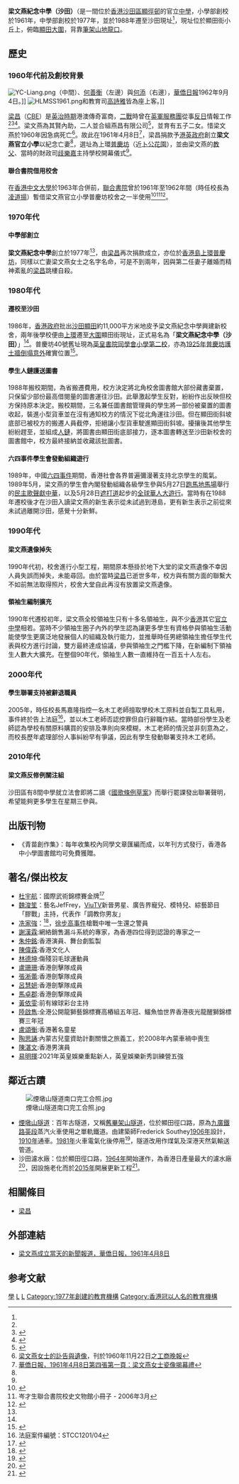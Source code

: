 {{pathnav|香港中學列表}}
{{Coord|22.361556|114.173806|format=dms|scale:10000|display=title}}
{{Infobox School
| name = 梁文燕紀念中學（沙田）
| other_name = Helen Liang Memorial Secondary School（Shatin）
| image = [[File:Helen_Liang_Memorial_Secondary_School_(Shatin,_blue_sky).jpg|280px]]
| motto = 博學慎思<ref name = "校訓">梁文燕的校訓為「博學慎思」，語出《[[中庸|禮記: 中庸]]》[https://ctext.org/liji/zhong-yong/zh?searchu=%E5%8D%9A%E5%AD%B8%E4%B9%8B%EF%BC%8C%E5%AF%A9%E5%95%8F%E4%B9%8B%EF%BC%8C%E6%85%8E%E6%80%9D%E4%B9%8B%EF%BC%8C%E6%98%8E%E8%BE%A8%E4%B9%8B%EF%BC%8C%E7%AF%A4%E8%A1%8C%E4%B9%8B%E3%80%82 第二十章]，以漢語[[篆文|篆文]]及[[拉丁文|拉丁文]]Eruditio Et Commentatio書寫於校徽[[銘言|銘言]]上。</ref>（漢語）；Eruditio Et Commentatio<ref name = "校訓"/>（拉丁語）
| established = 1961年<ref name=hydrofoil>{{Cite web |url=https://industrialhistoryhk.org/y-c-liang-and-hk-macao-hydrofoil/ |title=The Industrial History of Hong Kong Group - Y.C. Liang and HK Macao Hydrofoil |accessdate=2019-01-08 |archive-date=2019-10-23 |archive-url=https://web.archive.org/web/20191023075756/https://industrialhistoryhk.org/y-c-liang-and-hk-macao-hydrofoil/ |dead-url=no }}</ref>（小學部）

1977年<ref name=hlmsshist>{{Cite web |url=https://www.hlmssst.edu.hk/website/singlepage/index?channel_id=4337 |title=學校歷史 - 梁文燕紀念中學 |accessdate=2018-11-26 |archive-date=2018-11-26 |archive-url=https://web.archive.org/web/20181126221503/https://www.hlmssst.edu.hk/website/singlepage/index?channel_id=4337 |dead-url=no }}</ref>（上環）
1988年<ref name=hlmsshist/>（沙田）
| type = [[中學|中學]]
| affiliation = [[香港政府|香港政府]]
| principal = 楊麗萍女士
| vice_principal = 盧鳳儀女士、冼偉源先生、陳佩玲女士
| address = {{HK}}[[上環|上環]][[普慶坊|普慶坊]]40號 (1961年 - 1988年)


{{HK}}[[新界|新界]][[沙田_(香港)|沙田]][[大圍|大圍]][[顯田街|顯田街]]2號 (1988年 - 現今)
| colours = 琉璃藍
| house = {{colorbox|red}} 紅社（{{lang|en|Red}}）<br />{{colorbox|purple}} 紫社（{{lang|en|Purple}}）<br />{{colorbox|yellow}} 黃社（{{lang|en|Yellow}}）<br />{{colorbox|green}} 綠社（{{lang|en|Green}}）
| website = https://www.hlmssst.edu.hk
| telephone = {{tel|852|26941414}}
| fax = {{tel|852|26091245}}
| mapframe = no
}}
'''梁文燕紀念中學（沙田）'''（{{lang-en|Helen Liang Memorial Secondary School（Shatin）}}是一間位於[[香港|香港]][[沙田區|沙田區]][[顯徑邨|顯徑邨]]的官立[[中學|中學]]，小學部創校於1961年，中學部創校於1977年，並於1988年遷至沙田現址<ref name=hlmsshist/>，現址位於顯田街小丘上，俯臨[[顯田|顯田]][[大圍|大圍]]，背靠[[筆架山_(香港)|筆架山]][[地龍口|地龍口]]。

==歷史==
===1960年代前及創校背景===

[[File:YC-Liang.png|thumb]]（中間）、[[何善衡|何善衡]]（左邊）與[[何添|何添]]（右邊），[[華僑日報|華僑日報]]1962年9月4日。]]
[[File:HLMSS1961.png|thumb]]和教育司[[高詩雅|高詩雅]]皆為座上客。]]

[[梁昌|梁昌]]（[[大英帝國勳章|CBE]]）是[[英治時期|英治時期]]港澳傳奇富商，[[二戰|二戰]]時曾在[[英軍服務團|英軍服務團]]從事[[香港日佔時期|反日]]情報工作<ref name=hydrofoil/><ref>{{Cite web |url=https://baaghk.wordpress.com/tag/%E6%A2%81%E6%98%8C/ |title=英軍服務團與國共遊擊隊的關係研究 1942-45 |access-date=2022-01-01 |archive-date=2019-08-19 |archive-url=https://web.archive.org/web/20190819101452/https://baaghk.wordpress.com/tag/%E6%A2%81%E6%98%8C/ |dead-url=no }}</ref><ref>{{Cite web |url=https://gwulo.com/node/9359 |title=Gwulo: Old Hong Kong - Y. C. Liang |accessdate=2019-01-08 |archive-date=2019-01-09 |archive-url=https://web.archive.org/web/20190109012000/https://gwulo.com/node/9359 |dead-url=no }}</ref>。梁文燕為其賢內助，二人並合組燕昌有限公司<ref>{{Cite web |url=http://www.findoutbusiness.com/hkcompany/search.php?crno=4167 |title=燕昌有限公司 |accessdate=2019-01-08 |archive-date=2019-01-09 |archive-url=https://web.archive.org/web/20190109062236/http://www.findoutbusiness.com/hkcompany/search.php?crno=4167 |dead-url=no }}</ref>，並育有五子二女。惜梁文燕於1960年因急病死亡<ref>[https://commons.wikimedia.org/wiki/File:Helen_Liang_Obituary.png 梁文燕女士的訃告與遺像]，刊於1960年11月22日之[[工商日報|工商晚報]]</ref>。故此在1961年4月8日<ref>[https://mmis.hkpl.gov.hk/coverpage/-/coverpage/view?_coverpage_WAR_mmisportalportlet_hsf=%E6%A2%81%E6%96%87%E7%87%95&_coverpage_WAR_mmisportalportlet_actual_q=%28%20%28%20allTermsMandatory%3A%28true%29%20OR+all_dc.title%3A%28%E6%A2%81%E6%96%87%E7%87%95%29%20OR+all_dc.creator%3A%28%E6%A2%81%E6%96%87%E7%87%95%29%20OR+all_dc.contributor%3A%28%E6%A2%81%E6%96%87%E7%87%95%29%20OR+all_dc.subject%3A%28%E6%A2%81%E6%96%87%E7%87%95%29%20OR+fulltext%3A%28%E6%A2%81%E6%96%87%E7%87%95%29%20OR+all_dc.description%3A%28%E6%A2%81%E6%96%87%E7%87%95%29%20%29%20%29&_coverpage_WAR_mmisportalportlet_sort_field=score&p_r_p_-1078056564_c=QF757YsWv5%2FH7zGe%2FKF%2BFEMQsAppVE7Q&_coverpage_WAR_mmisportalportlet_o=1&_coverpage_WAR_mmisportalportlet_sort_order=desc 華僑日報，1961年4月8日第四張第一頁：梁文燕女士瓷像揭幕禮]</ref>，梁昌捐款予[[港英政府|港英政府]]創立'''梁文燕官立小學'''以紀念亡妻<ref name=hydrofoil/>，選址為上環[[普慶坊|普慶坊]]（近[[卜公花園|卜公花園]]），並由梁文燕的[[教父母|教父]]、當時的財政司[[歧樂嘉|歧樂嘉]]主持學校開幕儀式<ref name=hydrofoil/>。

====聯合書院借用校舍====

在[[香港中文大學|香港中文大學]]於1963年合併前，[[聯合書院|聯合書院]]曾於1961年至1962年間（時任校長為[[凌道揚|凌道揚]]）暫借梁文燕官立小學普慶坊校舍之一半使用<ref>{{Cite web |url=http://www.alumni.cuhk.edu.hk/magazine/200303/html/p08-11.htm |title=中文大學 - 回首當年情 |accessdate=2016-03-05 |archive-date=2016-03-15 |archive-url=https://web.archive.org/web/20160315080947/http://www.alumni.cuhk.edu.hk/magazine/200303/html/p08-11.htm |dead-url=no }}</ref><ref>岑才生聯合書院校史文物館小冊子 - 2006年3月</ref><ref>{{Cite web |url=http://www.alumni.cuhk.edu.hk/magazine/200609/htm/p14-17.htm |title=我校聯合五十載 |accessdate=2018-11-21 |archive-date=2020-07-29 |archive-url=https://web.archive.org/web/20200729133419/http://www.alumni.cuhk.edu.hk/magazine/200609/htm/p14-17.htm |dead-url=no }}</ref>。

===1970年代===
====中學部創立====
'''梁文燕紀念中學'''創立於1977年<ref name=hlmsshist/>，由[[梁昌|梁昌]]再次捐款成立，亦位於[[香港島|香港島]][[上環|上環]][[普慶坊|普慶坊]]，同樣以亡妻梁文燕女士之名字名命，可是不到兩年，因與第二任妻子離婚而精神紊亂的[[梁昌|梁昌]]跳樓自殺。

===1980年代===
====遷校至沙田====
1986年，[[香港政府|香港政府]]批出[[沙田_(香港)|沙田]][[顯田|顯田]]約11,000平方米地皮予梁文燕紀念中學興建新校舍，兩年後學校便由[[上環|上環]]遷至[[大圍|大圍]]顯田街現址，正式易名為「'''梁文燕紀念中學（沙田）'''」<ref name=hlmsshist/>。普慶坊40號舊址現為[[英皇書院同學會小學第二校|英皇書院同學會小學第二校]]，亦為[[1925年|1925年]][[普慶坊護土牆倒塌意外|普慶坊護土牆倒塌意外]]確實位置<ref>{{Cite web |url=http://gb.weather.gov.hk/blog/b5/archives/00000210.htm |title=香港天文台 - 1925年的普慶坊災難 |accessdate=2018-11-26 |archive-date=2018-11-27 |archive-url=https://web.archive.org/web/20181127025654/http://gb.weather.gov.hk/blog/b5/archives/00000210.htm |dead-url=no }}</ref>。

====學生人鏈護送圖書====
1988年搬校期間，為省搬遷費用，校方決定將北角校舍圖書館大部份藏書棄置，只保留少部份最高借閱量的圖書運往沙田。此舉激起學生反對，紛紛作出反映但校方保持原本決定。搬校期間，三名兼任圖書館管理員的學生將一部份被棄置的圖書收起，裝進小型貨車並在沒有通知校方的情況下從北角運往沙田。但在顯田街斜坡底部已被校方的搬遷人員截停，拒絕讓小型貨車駛進顯田街斜坡。擾攘後其他學生紛紛趕至，並組成[[人鏈|人鏈]]，將圖書由顯田街底部接力，逐本圖書轉送至沙田新校舍的圖書館中，校方最終接納並收藏該批圖書。

====六四事件學生會發動組織遊行====
1989年，中國[[六四事件|六四事件]]期間，香港社會各界普遍彌漫著支持北京學生的風氣。1989年5月，梁文燕的學生會內閣發動組織各級學生參與5月27日[[跑馬地馬場|跑馬地馬場]]舉行的[[民主歌聲獻中華|民主歌聲獻中華]]，以及5月28日[[遮打道|遮打道]]起步的[[全球華人大遊行|全球華人大遊行]]。當時有在1988年遷校後才在沙田入讀梁文燕的新生表示從未試過到港島，更有新生表示之前從來未試過離開沙田，感覺十分新鮮。

===1990年代===
====梁文燕遺像掉失====
1990年代初，校舍進行小型工程，期間原本懸掛於地下大堂的梁文燕遺像不幸因人員失誤而掉失，未能尋回。由於當時[[梁昌|梁昌]]已逝世多年，校方與有關方面的聯繫大不如前無法取得照片，校舍大堂自此再沒有放置梁文燕遺像。

====領袖生編制擴充====
1990年代遷校初年，梁文燕全校領袖生只有十多名領袖生，與不少[[香港|香港]]其它[[官立中學|官立中學]]相若。當時不少領袖生圈子內外的學生認為讓更多學生有資格參與領袖生活動能使學生更廣泛地發展個人的組織及執行能力，並推舉時任男總領袖生擔任學生代表與校方進行討論，雙方最終達成協議，參與領袖生之門檻下降，在新編制下領袖生人數大大擴充。在整個90年代，領袖生人數一直維持在一百五十人左右。

===2000年代===
==== 學生聯署支持被辭退職員 ====
2005年，時任校長馬嘉隆指控一名木工老師擅取學校木工原料並自製工具私用，事件終於告上法庭<ref>法庭案件編號：STCC1201/04</ref>，並以木工老師否認控罪但自行辭職作結。當時部份學生及老師認為學校有關原料購買的安排及準則向來模糊，木工老師的情況並非刻意為之，而校長歷年處理部份人事糾紛早有爭議，因此有學生發動聯署支持木工老師。

===2010年代===
==== 梁文燕反修例關注組 ====
沙田區有8間中學就立法會即將二讀《[[國歌條例草案|國歌條例草案]]》而舉行罷課發出聯署聲明，希望能夠更多學生在星期三參與。

==出版刊物==
*《青苗創作集》：每年收集校內同學文章匯編而成，以年刊方式發行，香港各中小學圖書館均可免費獲贈。

==著名/傑出校友==
*[[杜宇航|杜宇航]]：國際武術錦標賽金牌<ref>{{Cite web |url=https://www.lcsd.gov.hk/tc/ssp/school_info/school_newsletter/school_newsletter_02.html |title=康樂及文化事務署 |accessdate=2018-11-26 |archive-date=2018-11-26 |archive-url=https://web.archive.org/web/20181126221715/https://www.lcsd.gov.hk/tc/ssp/school_info/school_newsletter/school_newsletter_02.html |dead-url=no }}</ref>
*[[魏浚笙|魏浚笙]]：藝名JefFrey，[[ViuTV|ViuTV]]新晉男星、廣告界寵兒、模特兒、綜藝節目「膠戰」主持，代表作「調教你男友」
*[[冼家強|冼家強]]{{MBG|nocat}}：<ref>{{Cite web |url=http://the-sun.on.cc/channels/news/20061029/20061029033803_0000_2.html |title=太陽報 - 2006年10月29日 |accessdate=2018年11月26日 |archive-date=2018年11月26日 |archive-url=https://web.archive.org/web/20181126221617/http://the-sun.on.cc/channels/news/20061029/20061029033803_0000_2.html |dead-url=no }}</ref>，[[徐步高事件|徐步高事件]]槍戰中唯一生還之警員
*[[謝漢霖|謝漢霖]]:網絡銷售漏斗系統的專家，為香港四位得到認證的專家之一
*[[朱仲銘|朱仲銘]]:香港演員、舞台劇監製
*[[陳偉霖|陳偉霖]]:香港文化人
*[[林德坤|林德坤]]:傷殘羽毛球運動員
*[[盧珊珊|盧珊珊]]:香港劍擊隊成員
*[[張淅蕾|張淅蕾]]:香港劍撃隊成員
*[[呂慧妍|呂慧妍]]:香港劍撃隊成員
*[[馬卓郡|馬卓郡]]:香港劍撃隊成員
*[[黃依雯|黃依雯]]:前有線球彩台主持
*[[陸啟雋|陸啟雋]]:全港公開龍獅藝錦標賽高樁組五年冠、鱷魚恤世界香港夜光龍醒獅錦標賽三年冠
*[[盧頌衡|盧頌衡]]:香港著名童星
*[[陶思誦|陶思誦]]:內蒙古兒童資助計劃關懷之旅義工，於2008年內蒙車禍中喪生
*[[陳湛文|陳湛文]]:香港男演員
*[[易明揮|易明揮]]:2021年英皇娛樂重點新人，英皇娛樂新秀訓練營五強

==鄰近古蹟==
[[File:煙墩山隧道南口完工合照.jpg|thumb]]
*[[筆架山隧道|煙墩山隧道]]：百年古隧道，又稱[[筆架山隧道|舊畢架山隧道]]，位於顯田徑口路，原為[[九廣鐵路英段|九廣鐵路英段]]蒸汽火車使用之單軌鐵道。由建築師Frederick Southey[[1906年|1906年]]設計，[[1910年|1910年]]通車。[[1981年|1981年]]火車電氣化後停用<ref>{{Cite web |url=https://hk.news.appledaily.com/local/realtime/article/20150424/53659212 |title=【蘋話當年】地圖上百年秘道？1981年九鐵停用煙墩山隧道 |accessdate=2018-11-26 |archive-date=2018-11-27 |archive-url=https://web.archive.org/web/20181127022521/https://hk.news.appledaily.com/local/realtime/article/20150424/53659212 |dead-url=no }}</ref>，隧道改用作煤氣及深港天然氣輸送管道。
*沙田濾水廠：位於顯田徑口路，[[1964年|1964年]]開始運作，為香港日產量最大的濾水廠<ref>{{Cite web |url=https://www.info.gov.hk/gia/general/200301/23/0123141.htm |title=香港政府新聞公報 |accessdate=2018-11-26 |archive-date=2018-11-27 |archive-url=https://web.archive.org/web/20181127022527/https://www.info.gov.hk/gia/general/200301/23/0123141.htm |dead-url=no }}</ref>，因設施老化而於[[2015年|2015年]]開展更新工程<ref>{{Cite web |url=https://www.wsd.gov.hk/tc/core-businesses/major-infrastructure-projects/in-situ-reprovisioning-of-sha-tin-water-treatment/index.html |title=水務署 - 沙田濾水廠原地重置工程(南廠) |accessdate=2018-11-26 |archive-date=2018-10-25 |archive-url=https://web.archive.org/web/20181025015021/https://www.wsd.gov.hk/tc/core-businesses/major-infrastructure-projects/in-situ-reprovisioning-of-sha-tin-water-treatment/index.html |dead-url=no }}</ref>。

==相關條目==
*[[梁昌|梁昌]]

==外部連結==
*[[:File:HLMSS_1961_News.png|梁文燕成立當天的新聞報道，華僑日報，1961年4月8日]]

== 参考文献 ==
{{Reflist|2}}

{{香港官立中學}}

[[Category:大圍|學]]
[[Category:沙田區中學|L]]
[[Category:香港官立中學|L]]
[[Category:1977年創建的教育機構|Category:1977年創建的教育機構]]
[[Category:香港冠以人名的教育機構|Category:香港冠以人名的教育機構]]